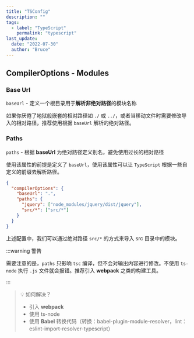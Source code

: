 ```yaml
---
title: "TSConfig"
description: ""
tags:
  - label: "TypeScript"
    permalink: "typescript"
last_update:
  date: "2022-07-30"
  author: "Bruce"
---
```



## CompilerOptions - Modules

### Base Url

`baseUrl` - 定义一个根目录用于**解析非绝对路径**的模块名称

如果你厌倦了地狱般嵌套的相对路径如 `./` 或 `../`，或者当移动文件时需要修改导入的相对路径，推荐使用根据 `baseUrl` 解析的绝对路径。

### Paths

`paths` - 根据 **baseUrl** 为绝对路径定义别名，避免使用过长的相对路径

使用该属性的前提是定义了 `baseUrl`，使用该属性可以让 `TypeScript` 根据一些自定义的前缀去解析路径。

```json title="tsconfig.json"
{
  "compilerOptions": {
    "baseUrl": ".",
    "paths": {
      "jquery": ["node_modules/jquery/dist/jquery"],
      "src/*": ["src/*"]
    }
  }
}
```

上述配置中，我们可以通过绝对路径 `src/*` 的方式来导入 src 目录中的模块。

:::warning 警告

需要注意的是，`paths` 只影响 `tsc` 编译，但不会对输出内容进行修改。不使用 `ts-node` 执行 `.js` 文件就会报错。推荐引入 **webpack** 之类的构建工具。

:::

> 💡 如何解决？
>
> - 引入 **webpack**
> - 使用 <HyperLink bold openWindow link="/docs/npm/ts-node">ts-node</HyperLink>
> - 使用 **Babel** 转换代码（转换：babel-plugin-module-resolver，lint：eslint-import-resolver-typescript）
